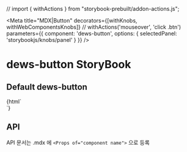 // import { withActions } from "storybook-prebuilt/addon-actions.js";

<Meta
  title="MDX|Button"
  decorators={[withKnobs, withWebComponentsKnobs]} // withActions('mouseover', 'click .btn')
  parameters={{ component: 'dews-button', options: { selectedPanel: 'storybookjs/knobs/panel' } }}
/>

<!-- 아래는 Doc 부분 -->
# dews-button StoryBook

## Default dews-button
<Preview>
  <Story name="dews-button" height="100px">
    {html`
    <div style='width: 360px'>
                <dews-dropdownlist></dews-dropdownlist>
    </div>
    <div style='width: 360px'>
                <dews-dropdownlist></dews-dropdownlist>
    </div>
    <div style='width: 360px'>
                <dews-dropdownlist></dews-dropdownlist>
    </div>
    `}
  </Story>
</Preview>



## API

API 문서는 .mdx 에 `<Props of="component name">` 으로 등록

<Props of="dews-box" />
